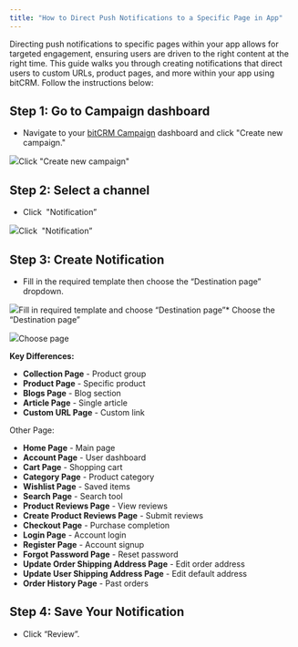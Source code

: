 ```yaml
---
title: "How to Direct Push Notifications to a Specific Page in App"
---
```


Directing push notifications to specific pages within your app allows for targeted engagement, ensuring users are driven to the right content at the right time. This guide walks you through creating notifications that direct users to custom URLs, product pages, and more within your app using bitCRM. Follow the instructions below: 

## **Step 1: Go to Campaign dashboard**

* Navigate to your [bitCRM Campaign](https://app.bitbybit.studio/bitcrm/campaign) dashboard and click "Create new campaign."  


![](https://cdn.prod.website-files.com/659655f5b20d395a5c69efcf/66dfb475889895e236fc4451_AD_4nXcfZGD13_opnJpzGZrT68576NYMDbDJxCvYdXD_J22bZwzL3nLB25rCHtmc9PM8k_Hp5aA-FJ43r9PNN9ulj4bvRvs9LLq9QcRtvF5q3DhnKhKlafcH3acVPlALtgi0hvjVINkr06knK2vRAEGOo_Qdnzkv.png)Click "Create new campaign"‍

## **Step 2: Select a channel**

* Click  "Notification”  


![](https://cdn.prod.website-files.com/659655f5b20d395a5c69efcf/66f52e9bad08bc3b393215ba_AD_4nXdQWCH--xMmAw50DdGaEn3Ws0cCmiQe4rhFfuql5-QThagJsbSfPleX0o0ES6R4lZUTzYDOTUwPN74U-_bNmnybfBBRqlnkN1D3I-rggPrW5J1Jjxw8i1ETs63mmZCWdbXayigMZ0IRTeWzoMc42BzC_O-T.png)Click  "Notification”‍

## **Step 3: Create Notification**

* Fill in the required template then choose the “Destination page” dropdown.  


![](https://cdn.prod.website-files.com/659655f5b20d395a5c69efcf/66fd1a22449551b20d85682e_AD_4nXehjtBUoPCjv37i4v2Yq0JrYRYs3wd__osJqct1U4vW4lWA8T0jsUu4fjJM7lDWxTAk9f6lQtbWO6kapiUQ3cmLPE-LisxFdPEU0Nj_j6d9PKjtTj9uBkUszlH6auEN8GRYcNpFveteZRTSOxHniZfvNtQ.png)Fill in required template and choose “Destination page”* Choose the “Destination page”  


![](https://cdn.prod.website-files.com/659655f5b20d395a5c69efcf/66fd1a22b76f2ac8be107ac4_AD_4nXcRaUKs1nRGyWdW12zDfv1vkhqchfQvcDVTWyBYAZ1SIdoG3OgoU612PCkgPEWPtoHCvl8C7xGF8xVcyoMtpQy6Rfl6zd4QnT00pjfyU_tbWOjUGmdF90TwE1zYOEsitXemfTnTqOGSs6MSWAUjw4HW7FBs.png)Choose page‍

**Key Differences:**

* **Collection Page** - Product group
* **Product Page** - Specific product
* **Blogs Page** - Blog section
* **Article Page** - Single article
* **Custom URL Page** - Custom link

Other Page:

* **Home Page** - Main page
* **Account Page** - User dashboard
* **Cart Page** - Shopping cart
* **Category Page** - Product category
* **Wishlist Page** - Saved items
* **Search Page** - Search tool
* **Product Reviews Page** - View reviews
* **Create Product Reviews Page** - Submit reviews
* **Checkout Page** - Purchase completion
* **Login Page** - Account login
* **Register Page** - Account signup
* **Forgot Password Page** - Reset password
* **Update Order Shipping Address Page** - Edit order address
* **Update User Shipping Address Page** - Edit default address
* **Order History Page** - Past orders

## **Step 4: Save Your Notification**

* Click “Review”.
